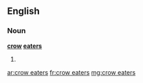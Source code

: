 ==English==

===Noun===
'''[[crow]] [[eat]]ers'''

# {{plural of|[[crow eater]]}}

[[ar:crow eaters]]
[[fr:crow eaters]]
[[mg:crow eaters]]